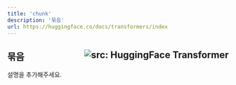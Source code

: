 ```yaml
---
title: 'chunk'
description: '묶음'
url: https://huggingface.co/docs/transformers/index
---
```


묶음 <a href="https://huggingface.co/docs/transformers/index" target="_blank"><img style=float:right loading="lazy" alt="src: HuggingFace Transformer" src="https://img.shields.io/badge/문서-Huggingface_Transformer-blue" ></a>
---
설명을 추가해주세요.